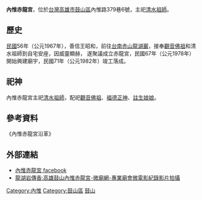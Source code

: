 '''內惟赤龍宮'''，位於[[台灣|台灣]][[高雄市|高雄市]][[鼓山區|鼓山區]]內惟路379巷6號，主祀[[清水祖師|清水祖師]]。
== 歷史 ==
[[中華民國|民國]]56年（公元1967年），善信王昭和，前往[[台南|台南]][[赤山龍湖巖|赤山龍湖巖]]，接奉[[觀音佛祖|觀音佛祖]]和清水祖師到自宅安座，因威靈顯赫，
遂聚議成立赤龍宮，民國67年（公元1978年）開始興建廟宇，民國71年（公元1982年）竣工落成。

== 祀神 ==
內惟赤龍宮主祀[[清水祖師|清水祖師]]，配祀[[觀音佛祖|觀音佛祖]]、[[福德正神|福德正神]]、[[註生娘娘|註生娘娘]]。

== 參考資料 ==
《內惟赤龍宮沿革》

== 外部連結 ==
*[https://www.facebook.com/khnwclg168/ 內惟赤龍宮 facebook]
*[http://my-mit.com/2016/09/28/%E9%BE%8D%E6%B9%96%E5%B2%A9%E5%82%B3%E9%A6%99%EF%BC%9A%E9%AB%98%E9%9B%84%E9%BC%93%E5%B1%B1%E5%85%A7%E6%83%9F%E8%B5%A4%E9%BE%8D%E5%AE%AE/ 龍湖岩傳香:高雄鼓山內惟赤龍宮-微廟網-專業廟會微電影紀錄影片拍攝] {{Wayback|url=http://my-mit.com/2016/09/28/%E9%BE%8D%E6%B9%96%E5%B2%A9%E5%82%B3%E9%A6%99%EF%BC%9A%E9%AB%98%E9%9B%84%E9%BC%93%E5%B1%B1%E5%85%A7%E6%83%9F%E8%B5%A4%E9%BE%8D%E5%AE%AE/ |date=20190513023530 }}

[[Category:內惟|Category:內惟]]
[[Category:鼓山區|Category:鼓山區]]
[[Category:高雄市清水祖師廟|鼓山]]